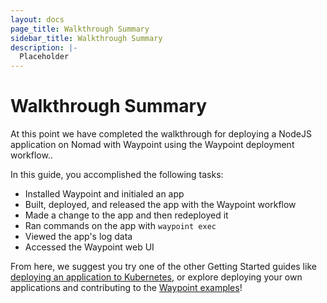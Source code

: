 ```yaml
---
layout: docs
page_title: Walkthrough Summary
sidebar_title: Walkthrough Summary
description: |-
  Placeholder
---
```


# Walkthrough Summary

At this point we have completed the walkthrough for deploying a NodeJS application on Nomad with Waypoint using the Waypoint deployment workflow..

In this guide, you accomplished the following tasks:

- Installed Waypoint and initialed an app
- Built, deployed, and released the app with the Waypoint workflow
- Made a change to the app and then redeployed it
- Ran commands on the app with `waypoint exec`
- Viewed the app's log data
- Accessed the Waypoint web UI

From here, we suggest you try one of the other Getting Started guides like [deploying an application to Kubernetes](/docs/getting-started/k8s-example-app), or explore deploying
your own applications and contributing to the [Waypoint examples](https://github.com/hashicorp/waypoint-examples)!

